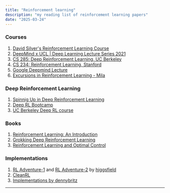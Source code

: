 ---
title: "Reinforcement learning"
description: "my reading list of reinforcement learning papers"
date: "2025-03-24"
---

### Courses

1. [David Silver's Reinforcement Learning Course](https://www.davidsilver.uk/teaching/)
2. [DeepMind x UCL | Deep Learning Lecture Series 2021](https://www.youtube.com/playlist?list=PLqYmG7hTraZDVH599EItlEWsUOsJbAodm)
3. [CS 285: Deep Reinforcement Learning, UC Berkeley](http://rail.eecs.berkeley.edu/deeprlcourse/)
4. [CS 234: Reinforcement Learning, Stanford](http://web.stanford.edu/class/cs234/index.html)
5. [Google Deepmind Lecture](https://www.youtube.com/playlist?list=PLqYmG7hTraZCRwoyGxvQkqVrZgDQi4m-5)
6. [Excursions in Reinforcement Learning - Mila](https://pierrelucbacon.com/teaching/)

### Deep Reinforcement Learning

1. [Spinnig Up in Deep Reinforcement Learning](https://spinningup.openai.com/en/latest/)
2. [Deep RL Bootcamp](https://sites.google.com/view/deep-rl-bootcamp/lectures)
3. [UC Berkeley Deep RL course](https://rail.eecs.berkeley.edu/deeprlcourse/)

### Books 

1. [Reinforcement Learning: An Introduction](http://incompleteideas.net/book/the-book-2nd.html)
2. [Grokking Deep Reinforcement Learning](https://www.manning.com/books/grokking-deep-reinforcement-learning)
3. [Reinforcement Learning and Optimal Control](https://web.mit.edu/dimitrib/www/RLbook.html)

### Implementations

1. [RL Adventure-1](https://github.com/higgsfield/RL-Adventure) and [RL Adventure-2](https://github.com/higgsfield/RL-Adventure) by [higgsfield](https://higgsfield.github.io)
2. [CleanRL](https://docs.cleanrl.dev)
3. [Implementations by dennybritz](https://github.com/dennybritz/reinforcement-learning)

---
